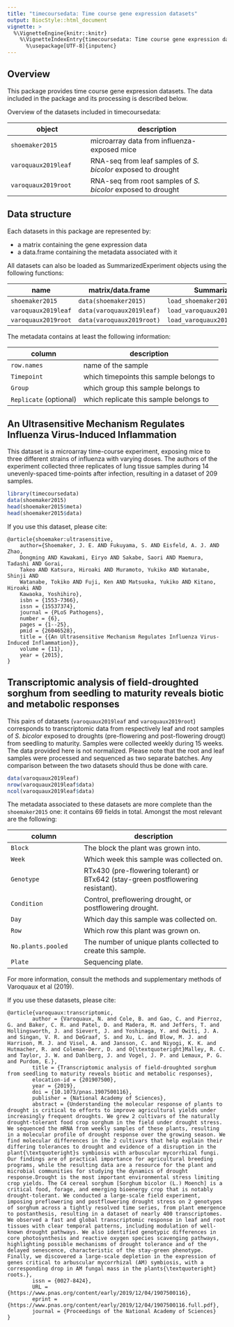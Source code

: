 ```yaml
---
title: "timecoursedata: Time course gene expression datasets"
output: BiocStyle::html_document
vignette: >
  %\VignetteEngine{knitr::knitr}
    %\VignetteIndexEntry{timecoursedata: Time course gene expression datasets}
      %\usepackage[UTF-8]{inputenc}
---
```


## Overview

This package provides time course gene expression datasets. The data included
in the package and its processing is described below. 

Overview of the datasets included in timecoursedata:

object | description
------- | ------------
`shoemaker2015` | microarray data from influenza-exposed mice
`varoquaux2019leaf` | RNA-seq from leaf samples of *S. bicolor* exposed to drought
`varoquaux2019root` | RNA-seq from root samples of *S. bicolor* exposed to drought



## Data structure

Each datasets in this package are represented by:

- a matrix containing the gene expression data
- a data.frame containing the metadata associated with it

All datasets can also be loaded as SummarizedExperiment objects using the
following functions:

name | matrix/data.frame | SummarizedExperiment
---- | ----------- | -------------------------
`shoemaker2015` | `data(shoemaker2015)` | `load_shoemaker2015()`
`varoquaux2019leaf` | `data(varoquaux2019leaf)` | `load_varoquaux2019(sample_type="leaf")`
`varoquaux2019root` | `data(varoquaux2019root)` | `load_varoquaux2019(sample_type="root")`

The metadata contains at least the following information:

column | description
----- | ----------
`row.names` | name of the sample
`Timepoint` | which timepoints this sample belongs to
`Group` | which group this sample belongs to
`Replicate` (optional) | which replicate this sample belongs to 


## An Ultrasensitive Mechanism Regulates Influenza Virus-Induced Inflammation

This dataset is a microarray time-course experiment, exposing mice to three
different strains of influenza with varying doses. The authors of the
experiment collected three replicates of lung tissue samples during 14
unevenly-spaced time-points after infection, resulting in a dataset of 209
samples.

```r
library(timecoursedata)
data(shoemaker2015)
head(shoemaker2015$meta)
head(shoemaker2015$data)
```

If you use this dataset, please cite:

```
@article{shoemaker:ultrasensitive,
    author={Shoemaker, J. E. AND Fukuyama, S. AND Eisfeld, A. J. AND Zhao,
    Dongming AND Kawakami, Eiryo AND Sakabe, Saori AND Maemura, Tadashi AND Gorai,
    Takeo AND Katsura, Hiroaki AND Muramoto, Yukiko AND Watanabe, Shinji AND
    Watanabe, Tokiko AND Fuji, Ken AND Matsuoka, Yukiko AND Kitano, Hiroaki AND
    Kawaoka, Yoshihiro},
    isbn = {1553-7366},
    issn = {15537374},
    journal = {PLoS Pathogens},
    number = {6},
    pages = {1--25},
    pmid = {26046528},
    title = {{An Ultrasensitive Mechanism Regulates Influenza Virus-Induced Inflammation}},
    volume = {11},
    year = {2015},
}
```

    

## Transcriptomic analysis of field-droughted sorghum from seedling to maturity reveals biotic and metabolic responses

This pairs of datasets (`varoquaux2019leaf` and `varoquaux2019root`)
corresponds to transcriptomic data from respectively leaf and root samples of
*S. bicolor* exposed to droughts (pre-flowering and post-flowering drougt)
from seedling to maturity. Samples were collected weekly during 15 weeks. 
The data provided here is not normalized. Please note that the root and leaf
samples were processed and sequenced as two separate batches. Any comparison
between the two datasets should thus be done with care.

```r
data(varoquaux2019leaf)
nrow(varoquaux2019leaf$data)
ncol(varoquaux2019leaf$data)
```

The metadata associated to these datasets are more complete than the
`shoemaker2015` one: it contains 69 fields in total. Amongst the most relevant
are the following:

column | description
------ | ------------
`Block` | The block the plant was grown into.
`Week` | Which week this sample was collected on.
`Genotype` | RTx430 (pre-flowering tolerant) or BTx642 (stay-green postflowering resistant).
`Condition` | Control, preflowering drought, or postflowering drought.
`Day` | Which day this sample was collected on.
`Row`| Which row this plant was grown on.
`No.plants.pooled` | The number of unique plants collected to create this sample.
`Plate` | Sequencing plate.

For more information, consult the methods and supplementary methods of
Varoquaux et al (2019).

If you use these datasets, please cite:

```
@article{varoquaux:transcriptomic,
        author = {Varoquaux, N. and Cole, B. and Gao, C. and Pierroz, G. and Baker, C. R. and Patel, D. and Madera, M. and Jeffers, T. and Hollingsworth, J. and Sievert, J. and Yoshinaga, Y. and Owiti, J. A. and Singan, V. R. and DeGraaf, S. and Xu, L. and Blow, M. J. and Harrison, M. J. and Visel, A. and Jansson, C. and Niyogi, K. K. and Hutmacher, R. and Coleman-Derr, D. and O{\textquoteright}Malley, R. C. and Taylor, J. W. and Dahlberg, J. and Vogel, J. P. and Lemaux, P. G. and Purdom, E.},
        title = {Transcriptomic analysis of field-droughted sorghum from seedling to maturity reveals biotic and metabolic responses},
        elocation-id = {201907500},
        year = {2019},
        doi = {10.1073/pnas.1907500116},
        publisher = {National Academy of Sciences},
        abstract = {Understanding the molecular response of plants to drought is critical to efforts to improve agricultural yields under increasingly frequent droughts. We grew 2 cultivars of the naturally drought-tolerant food crop sorghum in the field under drought stress. We sequenced the mRNA from weekly samples of these plants, resulting in a molecular profile of drought response over the growing season. We find molecular differences in the 2 cultivars that help explain their differing tolerances to drought and evidence of a disruption in the plant{\textquoteright}s symbiosis with arbuscular mycorrhizal fungi. Our findings are of practical importance for agricultural breeding programs, while the resulting data are a resource for the plant and microbial communities for studying the dynamics of drought response.Drought is the most important environmental stress limiting crop yields. The C4 cereal sorghum [Sorghum bicolor (L.) Moench] is a critical food, forage, and emerging bioenergy crop that is notably drought-tolerant. We conducted a large-scale field experiment, imposing preflowering and postflowering drought stress on 2 genotypes of sorghum across a tightly resolved time series, from plant emergence to postanthesis, resulting in a dataset of nearly 400 transcriptomes. We observed a fast and global transcriptomic response in leaf and root tissues with clear temporal patterns, including modulation of well-known drought pathways. We also identified genotypic differences in core photosynthesis and reactive oxygen species scavenging pathways, highlighting possible mechanisms of drought tolerance and of the delayed senescence, characteristic of the stay-green phenotype. Finally, we discovered a large-scale depletion in the expression of genes critical to arbuscular mycorrhizal (AM) symbiosis, with a corresponding drop in AM fungal mass in the plants{\textquoteright} roots.},
        issn = {0027-8424},
        URL = {https://www.pnas.org/content/early/2019/12/04/1907500116},
        eprint = {https://www.pnas.org/content/early/2019/12/04/1907500116.full.pdf},
        journal = {Proceedings of the National Academy of Sciences}
}

```

